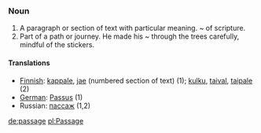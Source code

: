 ===Noun===
#A paragraph or section of text with particular meaning.  ~ of scripture.
#Part of a path or journey. He made his ~ through the trees carefully, mindful of the stickers.

====Translations====
*[[Finnish]]: [[kappale]], [[jae]] (numbered section of text) (1); [[kulku]], [[taival]], [[taipale]] (2)
*[[German]]: [[Passus]] (1)
*Russian: [[пассаж]] (1,2)

[[de:passage]]
[[pl:Passage]]